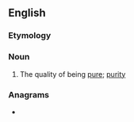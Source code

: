 ==English==

===Etymology===
{{suffix|en|pure|ness}}

===Noun===
{{en-noun|-|es}}

# The quality of being [[pure]]; [[purity]]

===Anagrams===
* {{anagrams|en|Preussen}}